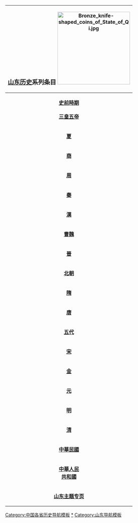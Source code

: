 {| width="10%" cellspacing="0px" style="float: right; clear: right; border:1px solid #BBBBBB; margin-left: 5px; margin-bottom: 5px; font-size: 95%;"
! colspan="12" bgcolor="#EFEEEE" align="center" |<BIG>'''[[山东历史]]'''系列条目</BIG> [[File:Bronze_knife-shaped_coins_of_State_of_Qi.jpg|center|230px]] 
|-
| bgcolor="#FAFAD2" align="center" colspan="3" rowspan="3" |'''[[史前時期]]'''<br><br>'''[[三皇五帝]]'''
| bgcolor="#E1FFE1" align="center" colspan="9" | '''[[舊石器時代]]'''<br>[[沂源人]] [[新泰人]]
|-
| bgcolor="#A6FFCC" align="center" colspan="9" | '''[[新石器時代]]'''<br>[[后李文化|后李]] [[北辛文化|北辛]] [[大汶口文化|大汶口]] [[龙山文化|龙山]] [[岳石文化|岳石]]
|-
| bgcolor="#E1FFE1" align="center" colspan="9" |[[太昊]] [[少昊]] [[蚩尤]]
|-
| bgcolor="#FFFF99" align="center" colspan="3" |'''[[夏朝|夏]]'''
| bgcolor="#E1FFE1" align="center" colspan="9" |[[古羌人]] [[九夷]]（[[东夷]]）<br>[[有穷氏]] [[有鬲氏]] [[商部落]]
|-
| bgcolor="#FAFAD2" align="center" colspan="3" |'''[[商朝|商]]'''
| bgcolor="#A6FFCC" align="center" colspan="9" |[[古羌人]] [[商方]] [[侁]] [[告]]   [[醜]] [[纪国]] [[商奄]] [[薄姑]]	[[人方]] [[旁方]]
|-
| bgcolor="#FFFF99" align="center" colspan="2" rowspan="2"  |'''[[周朝|周]]'''||  bgcolor="#FFFF99" |'''[[春秋时期|春秋]]'''||bgcolor="#E1FFE1" align="center"  rowspan="2" width=100px| [[萊國]] [[莒國]] [[滕國]] [[齊國]] [[魯國]] ||  bgcolor="#E1FFE1" align="center" colspan="7"| [[山戎]] [[孤竹]]
|-
| bgcolor="#FFFF99" | '''[[戰國 (中國)|戰國]]'''||bgcolor="#A6FFCC" align="center" colspan="7" | [[秦国]]
|-
| bgcolor="#FFFF19" align="center" colspan="3" |'''[[秦朝|秦]]'''
| bgcolor="#E1FFE1" align="center" colspan="9" |[[临淄郡]] [[琅邪郡]] [[济北郡]] [[胶东郡]] [[薛郡]]
|-
| bgcolor="#FAFAD2" align="center" colspan="3" |'''[[汉朝|漢]]'''
| bgcolor="#A6FFCC" align="center" colspan="9" rowspan="3"  |[[临菑郡]] [[博阳郡]] [[济北郡]] [[胶东郡]] [[胶西郡]] [[琅邪郡]] [[城阳郡]]
|-
| bgcolor="#FFFF99" align="center" colspan="3" |'''[[曹魏]]'''
|-
| bgcolor="#FAFAD2" align="center" colspan="2" rowspan="2" |'''[[晋朝|晉]]'''||bgcolor="#FAFAD2" |'''[[西晋]]'''
|-
|bgcolor="#FAFAD2" |'''[[东晋]]'''|| bgcolor="#E1FFE1" align="center" colspan="9" |[[前秦]] [[前涼]] [[後涼]] [[前赵]] [[后赵]] [[前秦]] [[西燕]] 
|-
| bgcolor="#FFFF99" align="center" colspan="3" |'''[[南北朝|北朝]]'''
| bgcolor="#E1FFE1" align="center" colspan="9" |[[北魏]] [[东魏]] [[北齐]]
|-
| bgcolor="#FAFAD2" align="center" colspan="3" |'''[[隋朝|隋]]'''
| bgcolor="#A6FFCC" align="center" colspan="9" |[[河南道]]
|-
| bgcolor="#FFFF99" align="center" colspan="3" |'''[[唐朝|唐]]'''
| bgcolor="#E1FFE1" align="center" colspan="9" |[[河南道]]  
|-
| bgcolor="#FAFAD2" align="center" colspan="3" |'''[[五代]]'''
| bgcolor="#A6FFCC" align="center" colspan="9" | [[后梁]] [[後唐]] [[後晉]] [[後漢]] [[后周]] 
|-
| bgcolor="#FFFF99" align="center" colspan="3" |'''[[宋朝|宋]]'''
| bgcolor="#E1FFE1" align="center" colspan="9" |[[京东东路]] [[京东西路]]
|-
| bgcolor="#FFFF99" align="center" colspan="3" |'''[[金朝|金]]'''
| bgcolor="#E1FFE1" align="center" colspan="9" |[[山东东路]] [[山东西路]]
|-
| bgcolor="#FAFAD2" align="center" colspan="3" |'''[[元朝|元]]'''
| bgcolor="#A6FFCC" align="center" colspan="9" |[[中书省]][[山东东西道宣慰司]]
|-
| bgcolor="#FFFF99" align="center" colspan="3" |'''[[明朝|明]]'''
| bgcolor="#E1FFE1" align="center" colspan="9" |[[山东承宣布政使司]]
|-
| bgcolor="#FAFAD2" align="center" colspan="3" |'''[[清朝|清]]'''
| bgcolor="#A6FFCC" align="center" colspan="9" |[[山东省]]
|-
| bgcolor="#FFFF99" align="center" colspan="3" |'''[[中华民国大陆时期|中華民國]]'''
| bgcolor="#E1FFE1" align="center" colspan="9" |[[山东省 (中華民國)|山东省]] [[青島特別市]]
|-
| bgcolor="#FAFAD2" align="center" colspan="3" |'''[[中華人民共和國|中華人民<br />共和國]]'''
| bgcolor="#A6FFCC" align="center" colspan="9" |[[山东省]]<br>[[济南历史]] [[青岛历史]]
|-
|bgcolor="#FFFF99" align="center" colspan="12" |'''[[Portal:山东|山东主题专页]]'''
|bgcolor="#FFFFFF"|<span style="color:#FFFFFF;"> </span>
|bgcolor="#FFFFFF"|<span style="color:#FFFFFF;"> </span>
|bgcolor="#FFFFFF"|<span style="color:#FFFFFF;"> </span>
|bgcolor="#FFFFFF"|<span style="color:#FFFFFF;"> </span>
|bgcolor="#FFFFFF"|<span style="color:#FFFFFF;"> </span>
|bgcolor="#FFFFFF"|<span style="color:#FFFFFF;"> </span>
|bgcolor="#FFFFFF"|<span style="color:#FFFFFF;"> </span>
|bgcolor="#FFFFFF"|<span style="color:#FFFFFF;"> </span>
|bgcolor="#FFFFFF"|<span style="color:#FFFFFF;"> </span>
|bgcolor="#FFFFFF"|<span style="color:#FFFFFF;"> </span>
|}<noinclude>

[[Category:中国各省历史导航模板]]
[[Category:山东历史|*]]
[[Category:山东历史模板| ]]
[[Category:山东导航模板]]
</noinclude>